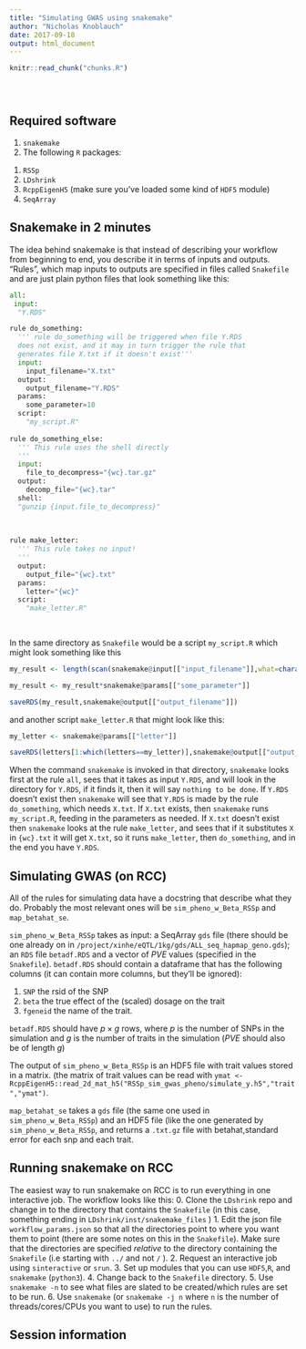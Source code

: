 ```yaml
---
title: "Simulating GWAS using snakemake"
author: "Nicholas Knoblauch"
date: 2017-09-18
output: html_document
---
```


<!-- The file analysis/chunks.R contains chunks that define default settings
shared across the workflowr files. -->
```r
knitr::read_chunk("chunks.R")
```

<!-- Update knitr chunk options -->
```r
```

<!-- Insert the date the file was last updated -->
```r
```

<!-- Insert the code version (Git commit SHA1) if Git repository exists and R
 package git2r is installed -->
```r
```

<!-- Add your analysis here -->



## Required software

1. `snakemake`
2. The following `R` packages:
  1) `RSSp` 
  2) `LDshrink` 
  3) `RcppEigenH5` (make sure you've loaded some kind of `HDF5` module)
  4) `SeqArray`


## Snakemake in 2 minutes

The idea behind snakemake is that instead of describing your workflow from beginning to end, you describe it in terms of inputs and outputs. "Rules", which map inputs to outputs are specified in files called `Snakefile` and are just plain python files that look something like this:

```python

all:
 input:
  "Y.RDS"

rule do_something:
  ''' rule do_something will be triggered when file Y.RDS
  does not exist, and it may in turn trigger the rule that
  generates file X.txt if it doesn't exist'''
  input:
    input_filename="X.txt"
  output:
    output_filename="Y.RDS"
  params:
    some_parameter=10
  script:
    "my_script.R"
    
rule do_something_else:
  ''' This rule uses the shell directly
  '''
  input:
    file_to_decompress="{wc}.tar.gz"
  output:
    decomp_file="{wc}.tar"
  shell:
  "gunzip {input.file_to_decompress}"
    
  
    
rule make_letter:
  ''' This rule takes no input!
  '''
  output:
    output_file="{wc}.txt"
  params:
    letter="{wc}"
  script:
    "make_letter.R"
    
    
```


In the same directory as `Snakefile` would be a script `my_script.R` which might look something like this 


```r

my_result <- length(scan(snakemake@input[["input_filename"]],what=character()))

my_result <- my_result*snakemake@params[["some_parameter"]]

saveRDS(my_result,snakemake@output[["output_filename"]])

```

and another script `make_letter.R` that might look like this:

```r


my_letter <- snakemake@params[["letter"]]

saveRDS(letters[1:which(letters==my_letter)],snakemake@output[["output_file"]])

```



When  the command `snakemake` is invoked in that directory, `snakemake` looks first at the rule `all`, sees that it takes as input `Y.RDS`, and will look in the directory for `Y.RDS`, if it finds it, then it will say `nothing to be done`.  If `Y.RDS` doesn't exist then `snakemake` will see that `Y.RDS` is made by the rule `do_something`, which needs `X.txt`.  If `X.txt` exists, then `snakemake` runs `my_script.R`, feeding in the parameters as needed. If `X.txt` doesn't exist then `snakemake` looks at the rule `make_letter`, and sees that if it substitutes `X` in `{wc}.txt` it will get `X.txt`, so it runs `make_letter`, then `do_something`, and in the end you have `Y.RDS`.


## Simulating GWAS (on RCC)

All of the rules for simulating data have a docstring that describe what they do.  Probably the most relevant ones will be `sim_pheno_w_Beta_RSSp` and `map_betahat_se`.

`sim_pheno_w_Beta_RSSp` takes as input: a SeqArray `gds` file (there should be one already on in `/project/xinhe/eQTL/1kg/gds/ALL_seq_hapmap_geno.gds`); an `RDS` file `betadf.RDS` and a vector of $PVE$ values (specified in the `Snakefile`).
`betadf.RDS` should contain a dataframe that has the following columns (it can contain more columns, but they'll be ignored):

1. `SNP` the rsid of the SNP
2. `beta` the true effect of the (scaled) dosage on the trait
3. `fgeneid` the name of the trait. 

`betadf.RDS` should have $p \times g$ rows, where $p$ is the number of SNPs in the simulation and $g$ is the number of traits in the simulation ($PVE$ should also be of length $g$)

The output of `sim_pheno_w_Beta_RSSp` is an HDF5 file with trait values stored in a matrix. (the matrix of trait values can be read with `ymat <- RcppEigenH5::read_2d_mat_h5("RSSp_sim_gwas_pheno/simulate_y.h5","trait","ymat")`. 

`map_betahat_se` takes a `gds` file (the same one used in `sim_pheno_w_Beta_RSSp`) and an HDF5 file (like the one generated by `sim_pheno_w_Beta_RSSp`, and returns a `.txt.gz` file with betahat,standard error for each snp and each trait.

## Running snakemake on RCC

The easiest way to run snakemake on RCC is to run everything in one interactive job.
The workflow looks like this:
0. Clone the `LDshrink` repo and change in to the directory  that contains the `Snakefile` (in this case, something ending in `LDshrink/inst/snakemake_files` )
1. Edit the json file `workflow_params.json` so that all the directories point to where you want them to point (there are some notes on this in the `Snakefile`).  Make sure that the directories are specified *relative* to the directory containing the `Snakefile` (i.e starting with `../` and not `/` ).
2. Request an interactive job using `sinteractive` or `srun`.
3. Set up modules that you can use `HDF5`,`R`, and `snakemake` (`python3`).
4. Change back to the `Snakefile` directory.
5. Use `snakemake -n` to see what files are slated to be created/which rules are set to be run.
6. Use `snakemake` (or `snakemake -j n` where `n` is the number of threads/cores/CPUs you want to use) to run the rules.






## Session information

<!-- Insert the session information into the document -->
```r
```
